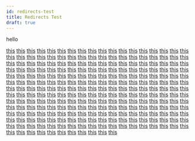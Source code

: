 ```yaml
---
id: redirects-test
title: Redirects Test
draft: true
---
```


hello

[this](/docs/api/auto-highlights)
[this](/docs/api/changelog)
[this](/docs/api/games-external-apis)
[this](/docs/api/games-ids)
[this](/docs/api/launchers-ids)
[this](/docs/api/manifest-json)
[this](/docs/api/overwolf-api-overview)
[this](/docs/api/overwolf-benchmarking)
[this](/docs/api/overwolf-campaigns-crossapp)
[this](/docs/api/overwolf-cryptography)
[this](/docs/api/overwolf-extensions)
[this](/docs/api/overwolf-extensions-current)
[this](/docs/api/overwolf-extensions-io)
[this](/docs/api/overwolf-extensions-sharedData)
[this](/docs/api/overwolf-games)
[this](/docs/api/overwolf-games-events)
[this](/docs/api/overwolf-games-events-apex-legends)
[this](/docs/api/overwolf-games-events-autochess)
[this](/docs/api/overwolf-games-events-csgo)
[this](/docs/api/overwolf-games-events-dota2)
[this](/docs/api/overwolf-games-events-escape-from-tarkov)
[this](/docs/api/overwolf-games-events-eternal-return)
[this](/docs/api/overwolf-games-events-ff-xiv)
[this](/docs/api/overwolf-games-events-fm2021)
[this](/docs/api/overwolf-games-events-fm2022)
[this](/docs/api/overwolf-games-events-fortnite)
[this](/docs/api/overwolf-games-events-halo-infinite)
[this](/docs/api/overwolf-games-events-hearthstone)
[this](/docs/api/overwolf-games-events-hots)
[this](/docs/api/overwolf-games-events-hunt-showdown)
[this](/docs/api/overwolf-games-events-lol)
[this](/docs/api/overwolf-games-events-lor)
[this](/docs/api/overwolf-games-events-makerking)
[this](/docs/api/overwolf-games-events-minecraft)
[this](/docs/api/overwolf-games-events-mtga)
[this](/docs/api/overwolf-games-events-new-world)
[this](/docs/api/overwolf-games-events-overwatch)
[this](/docs/api/overwolf-games-events-path-of-exile)
[this](/docs/api/overwolf-games-events-pubg)
[this](/docs/api/overwolf-games-events-rainbow-six)
[this](/docs/api/overwolf-games-events-rocket-league)
[this](/docs/api/overwolf-games-events-sc2)
[this](/docs/api/overwolf-games-events-splitgate)
[this](/docs/api/overwolf-games-events-tft)
[this](/docs/api/overwolf-games-events-underlords)
[this](/docs/api/overwolf-games-events-valheim)
[this](/docs/api/overwolf-games-events-valorant)
[this](/docs/api/overwolf-games-events-vanguard)
[this](/docs/api/overwolf-games-events-warframe)
[this](/docs/api/overwolf-games-events-warzone)
[this](/docs/api/overwolf-games-events-wot)
[this](/docs/api/overwolf-games-events-wow)
[this](/docs/api/overwolf-games-events-wows)
[this](/docs/api/overwolf-games-inputTracking)
[this](/docs/api/overwolf-games-launchers)
[this](/docs/api/overwolf-games-launchers-events)
[this](/docs/api/overwolf-games-launchers-events-lol)
[this](/docs/api/overwolf-games-tracked)
[this](/docs/api/overwolf-io)
[this](/docs/api/overwolf-io-paths)
[this](/docs/api/overwolf-log)
[this](/docs/api/overwolf-logitech)
[this](/docs/api/overwolf-logitech-arx)
[this](/docs/api/overwolf-logitech-led)
[this](/docs/api/overwolf-media)
[this](/docs/api/overwolf-media-audio)
[this](/docs/api/overwolf-media-replays)
[this](/docs/api/overwolf-media-videos)
[this](/docs/api/overwolf-notifications)
[this](/docs/api/overwolf-os)
[this](/docs/api/overwolf-os-tray)
[this](/docs/api/overwolf-profile)
[this](/docs/api/overwolf-profile-subscriptions)
[this](/docs/api/overwolf-profile-subscriptions-inapp)
[this](/docs/api/overwolf-settings)
[this](/docs/api/overwolf-settings-games)
[this](/docs/api/overwolf-settings-hotkeys)
[this](/docs/api/overwolf-settings-language)
[this](/docs/api/overwolf-social)
[this](/docs/api/overwolf-social-discord)
[this](/docs/api/overwolf-social-gfycat)
[this](/docs/api/overwolf-social-reddit)
[this](/docs/api/overwolf-social-twitter)
[this](/docs/api/overwolf-social-youtube)
[this](/docs/api/overwolf-streaming)
[this](/docs/api/overwolf-tobii)
[this](/docs/api/overwolf-utils)
[this](/docs/api/overwolf-web)
[this](/docs/api/overwolf-web-webserver)
[this](/docs/api/overwolf-web-websocket)
[this](/docs/api/overwolf-windows)
[this](/docs/api/overwolf-windows-mediaPlayerElement)
[this](/docs/api/validate-your-manifest)
[this](/docs/start/add-a-knowledge-base-to-app)
[this](/docs/start/ads-monetization-basics)
[this](/docs/start/ads-sdk-interaction)
[this](/docs/start/ads-sdk-options)
[this](/docs/start/ads-sdk-overview)
[this](/docs/start/ads-sdk-versions)
[this](/docs/start/app-automation)
[this](/docs/start/app-creation-process)
[this](/docs/start/community-alphas)
[this](/docs/start/creating-demo-app)
[this](/docs/start/custom-installer-for-your-app)
[this](/docs/start/game-compliance-guiding-principles)
[this](/docs/start/getting-started)
[this](/docs/start/how-to-test-your-app)
[this](/docs/start/marketing-checklist)
[this](/docs/start/monetization-overview)
[this](/docs/start/product-checklist)
[this](/docs/start/rainbow-six-siege-compliance)
[this](/docs/start/sample-app-components)
[this](/docs/start/sample-app-front-app)
[this](/docs/start/sample-app-overview)
[this](/docs/start/sample-app-ui-components)
[this](/docs/start/sdk-introduction)
[this](/docs/start/submit-an-app-update)
[this](/docs/start/submit-app-proposal)
[this](/docs/start/submit-your-app-to-the-store)
[this](/docs/start/subscriptions-flow)
[this](/docs/start/subscriptions-integration)
[this](/docs/start/subscriptions-overview)
[this](/docs/start/subscriptions-request-form)
[this](/docs/start/support-your-users)
[this](/docs/start/technical-checklist)
[this](/docs/start/thank-you)
[this](/docs/start/update-your-app-status)
[this](/docs/start/using-dev-tools)
[this](/docs/start/warzone-compliance)
[this](/docs/status/all)
[this](/docs/status/apex)
[this](/docs/status/auto-chess)
[this](/docs/status/csgo)
[this](/docs/status/dota2)
[this](/docs/status/escape-from-tarkov)
[this](/docs/status/eternal-return)
[this](/docs/status/ff-xiv)
[this](/docs/status/fm2021)
[this](/docs/status/fm2022)
[this](/docs/status/fortnite)
[this](/docs/status/halo-infinite)
[this](/docs/status/hearthstone)
[this](/docs/status/heroes-of-the-storm)
[this](/docs/status/hunt-showdown)
[this](/docs/status/lol)
[this](/docs/status/lol-launcher)
[this](/docs/status/lor)
[this](/docs/status/minecraft)
[this](/docs/status/mtga)
[this](/docs/status/new-world)
[this](/docs/status/overwatch)
[this](/docs/status/past-incidents)
[this](/docs/status/path-of-exile)
[this](/docs/status/pubg)
[this](/docs/status/rainbow-six-siege)
[this](/docs/status/rocket-league)
[this](/docs/status/sc2)
[this](/docs/status/splitgate)
[this](/docs/status/teamfight-tactics)
[this](/docs/status/underlords)
[this](/docs/status/valheim)
[this](/docs/status/valorant)
[this](/docs/status/vanguard)
[this](/docs/status/warframe)
[this](/docs/status/warzone)
[this](/docs/status/world-of-tanks)
[this](/docs/status/world-of-warcraft)
[this](/docs/status/world-of-warships)
[this](/docs/support/contact-us)
[this](/docs/support/create-ticket)
[this](/docs/support/download-overview)
[this](/docs/support/FAQ)
[this](/docs/support/request-feature)
[this](/docs/topics/achievement-rewards-integration)
[this](/docs/topics/achievement-rewards-intro)
[this](/docs/topics/app-analytics)
[this](/docs/topics/app-channels)
[this](/docs/topics/app-marketing-promotions)
[this](/docs/topics/app-recommendations)
[this](/docs/topics/app-specific-experience)
[this](/docs/topics/assets-req-marketing)
[this](/docs/topics/best-practices-overview)
[this](/docs/topics/cli)
[this](/docs/topics/communicating-between-windows)
[this](/docs/topics/communication-guidelines)
[this](/docs/topics/crash-reports)
[this](/docs/topics/create-download-link)
[this](/docs/topics/creators-content)
[this](/docs/topics/curseforge-core-terms)
[this](/docs/topics/data-persistence)
[this](/docs/topics/dev-console-api)
[this](/docs/topics/downloader-plugin)
[this](/docs/topics/electron-migration)
[this](/docs/topics/enable-dev-tools)
[this](/docs/topics/events-overview)
[this](/docs/topics/events-SDK-for-game-developers)
[this](/docs/topics/exclusive-mode)
[this](/docs/topics/first-time-user-experience)
[this](/docs/topics/games-settings)
[this](/docs/topics/hotkeys-best-practices)
[this](/docs/topics/how-to-use-plugins-in-your-app)
[this](/docs/topics/howto-check-events-status-from-app)
[this](/docs/topics/join-the-community)
[this](/docs/topics/launch-time-performance)
[this](/docs/topics/legal-app-terms)
[this](/docs/topics/legal-developers-terms)
[this](/docs/topics/legal-overview)
[this](/docs/topics/login-with-overwolf)
[this](/docs/topics/login-with-twitch)
[this](/docs/topics/logs-dxdiag)
[this](/docs/topics/logs-html)
[this](/docs/topics/logs-intro)
[this](/docs/topics/logs-obs)
[this](/docs/topics/logs-overwolfperf)
[this](/docs/topics/logs-trace)
[this](/docs/topics/looking-for-group)
[this](/docs/topics/manage-subscriptions)
[this](/docs/topics/plugins-overview)
[this](/docs/topics/process-manager-plugin)
[this](/docs/topics/promoting-your-app)
[this](/docs/topics/rating-and-reviews)
[this](/docs/topics/reduce-opk-size)
[this](/docs/topics/release-notes)
[this](/docs/topics/sample-plugin)
[this](/docs/topics/second-monitor)
[this](/docs/topics/simple-io-plugin)
[this](/docs/topics/snippets)
[this](/docs/topics/submit-a-new-version)
[this](/docs/topics/submit-for-review)
[this](/docs/topics/team-speak-plugin)
[this](/docs/topics/twitch-events-sdk-for-game-developers)
[this](/docs/topics/type-definition-file)
[this](/docs/topics/update-store-listing)
[this](/docs/topics/user-flow-and-error-handling)
[this](/docs/topics/users-and-permissions)
[this](/docs/topics/using-events)
[this](/docs/topics/using-events-simulator)
[this](/docs/topics/using-overwolf-windows)
[this](/docs/topics/using-tab)
[this](/docs/topics/video-capture)
[this](/docs/topics/webinars)
[this](/docs/topics/windows-resolution-size-position)
[this](/docs/topics/windows-tips)
[this](/docs/topics/windows-types)
[this](/docs/topics/writing-your-own-plugin)
